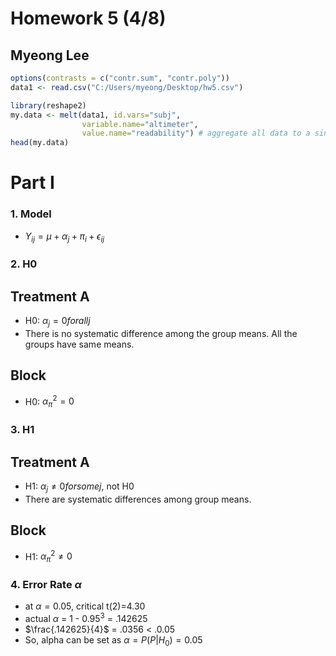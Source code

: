Homework 5 (4/8)
========================================================

Myeong Lee
--------------------------------------------------------

```{r}
options(contrasts = c("contr.sum", "contr.poly"))
data1 <- read.csv("C:/Users/myeong/Desktop/hw5.csv")

library(reshape2)
my.data <- melt(data1, id.vars="subj",
                variable.name="altimeter",
                value.name="readability") # aggregate all data to a single column.
head(my.data)

```

# Part I

### 1. Model
- $Y_{ij} = \mu + \alpha_j + \pi_i + \epsilon_{ij}$

### 2. H0

## Treatment A
- H0: $\alpha_j = 0 for all j$
- There is no systematic difference among the group means. All the groups have same means. 

## Block
- H0: $\alpha_{\pi}^2 = 0$

### 3. H1

## Treatment A
- H1: $\alpha_j \neq 0 for some j$, not H0
- There are systematic differences among group means. 

## Block
- H1: $\alpha_{\pi}^2 \neq 0$

### 4. Error Rate $\alpha$

- at $\alpha = 0.05$, critical t(2)=4.30
- actual $\alpha$ = 1 - $0.95^3$ = .142625
- $\frac{.142625}{4}$ = .0356 < .0.05
- So, alpha can be set as $\alpha = P(P|H_0) = 0.05$ 

